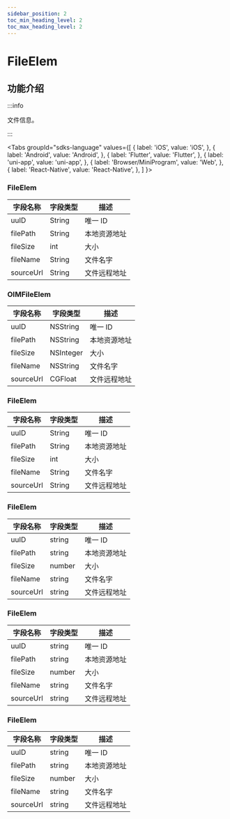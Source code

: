 ```yaml
---
sidebar_position: 2
toc_min_heading_level: 2
toc_max_heading_level: 2
---
```


# FileElem

## 功能介绍

:::info

文件信息。

:::

<Tabs
groupId="sdks-language"
values={[
{ label: 'iOS', value: 'iOS', },
{ label: 'Android', value: 'Android', },
{ label: 'Flutter', value: 'Flutter', },
{ label: 'uni-app', value: 'uni-app', },
{ label: 'Browser/MiniProgram', value: 'Web', },
{ label: 'React-Native', value: 'React-Native', },
]
}>

<TabItem value="Flutter">

### FileElem

| 字段名称  | 字段类型 | 描述         |
| --------- | -------- | ------------ |
| uuID      | String   | 唯一 ID      |
| filePath  | String   | 本地资源地址 |
| fileSize  | int      | 大小         |
| fileName  | String   | 文件名字     |
| sourceUrl | String   | 文件远程地址     |

</TabItem>

<TabItem value="iOS">

### OIMFileElem

| 字段名称  | 字段类型  | 描述         |
| --------- | --------- | ------------ |
| uuID      | NSString  | 唯一 ID      |
| filePath  | NSString  | 本地资源地址 |
| fileSize  | NSInteger | 大小         |
| fileName  | NSString  | 文件名字     |
| sourceUrl | CGFloat   | 文件远程地址     |

</TabItem>

<TabItem value="Android">

### FileElem

| 字段名称  | 字段类型 | 描述         |
| --------- | -------- | ------------ |
| uuID      | String   | 唯一 ID      |
| filePath  | String   | 本地资源地址 |
| fileSize  | int      | 大小         |
| fileName  | String   | 文件名字     |
| sourceUrl | String   | 文件远程地址     |

</TabItem>

<TabItem value="Web">

### FileElem

| 字段名称  | 字段类型 | 描述         |
| --------- | -------- | ------------ |
| uuID      | string   | 唯一 ID      |
| filePath  | string   | 本地资源地址 |
| fileSize  | number   | 大小         |
| fileName  | string   | 文件名字     |
| sourceUrl | string   | 文件远程地址 |

</TabItem>

<TabItem value="uni-app">

### FileElem

| 字段名称  | 字段类型 | 描述         |
| --------- | -------- | ------------ |
| uuID      | string   | 唯一 ID      |
| filePath  | string   | 本地资源地址 |
| fileSize  | number   | 大小         |
| fileName  | string   | 文件名字     |
| sourceUrl | string   | 文件远程地址 |

</TabItem>

<TabItem value="React-Native">

### FileElem

| 字段名称  | 字段类型 | 描述         |
| --------- | -------- | ------------ |
| uuID      | string   | 唯一 ID      |
| filePath  | string   | 本地资源地址 |
| fileSize  | number   | 大小         |
| fileName  | string   | 文件名字     |
| sourceUrl | string   | 文件远程地址 |

</TabItem>

</Tabs>
